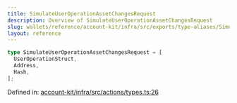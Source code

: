 ```yaml
---
title: SimulateUserOperationAssetChangesRequest
description: Overview of SimulateUserOperationAssetChangesRequest
slug: wallets/reference/account-kit/infra/src/exports/type-aliases/SimulateUserOperationAssetChangesRequest
layout: reference
---
```


```ts
type SimulateUserOperationAssetChangesRequest = [
  UserOperationStruct,
  Address,
  Hash,
];
```

Defined in: [account-kit/infra/src/actions/types.ts:26](https://github.com/alchemyplatform/aa-sdk/blob/5b9429f0f16dcd4ff822527b8de589e19e88faa7/account-kit/infra/src/actions/types.ts#L26)
